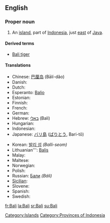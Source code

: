 {{also|bali}}
==English==
{{wikipedia}}

===Proper noun===
{{en-proper noun}}

# An [[island]], part of [[Indonesia]], just [[east]] of [[Java]].

====Derived terms====
* [[Bali tiger]]

====Translations====
{{trans-top|name of island}}
* Chinese: [[巴厘岛]] (Bālí-dǎo)
* Danish: {{t-|da|Bali}}
* Dutch: {{t-|nl|Bali}}
* Esperanto: [[Balio]]
* Estonian: {{t-|et|Bali}}
* Finnish: {{t-|fi|Bali}}
* French: {{t+|fr|Bali}}
* German: {{t-|de|Bali|n}}
* Hebrew: [[באלי]] (Bali)
* Hungarian: {{t-|hu|Bali}}
* Indonesian: {{t-|id|Bali|xs=Indonesian}}
* Japanese: [[バリ島]] ([[ばりとう]], Bari-tō)
{{trans-mid}}
* Korean: [[발리 섬]] ''(Balli-seom)''
* Lithuanian''': [[Balis]]
* Malay: {{t-|ms|Bali|xs=Malay}}
* Maltese: {{t-|mt|Bali|xs=Maltese}}
* Norwegian: {{t-|no|Bali}}
* Polish: {{t-|pl|Bali}}
* Russian: [[Бали]] ''(Báli)''
* [[Sicilian]]: {{t-|scn|Bali|xs=Sicilian}}
* Slovene: {{t-|sl|Bali}}
* Spanish: {{t-|es|Bali}}
* Swedish: {{t-|sv|Bali}}
{{trans-bottom}}

[[Category:Islands]]
[[Category:Provinces of Indonesia]]

[[fr:Bali]]
[[la:Bali]]
[[sr:Bali]]
[[su:Bali]]